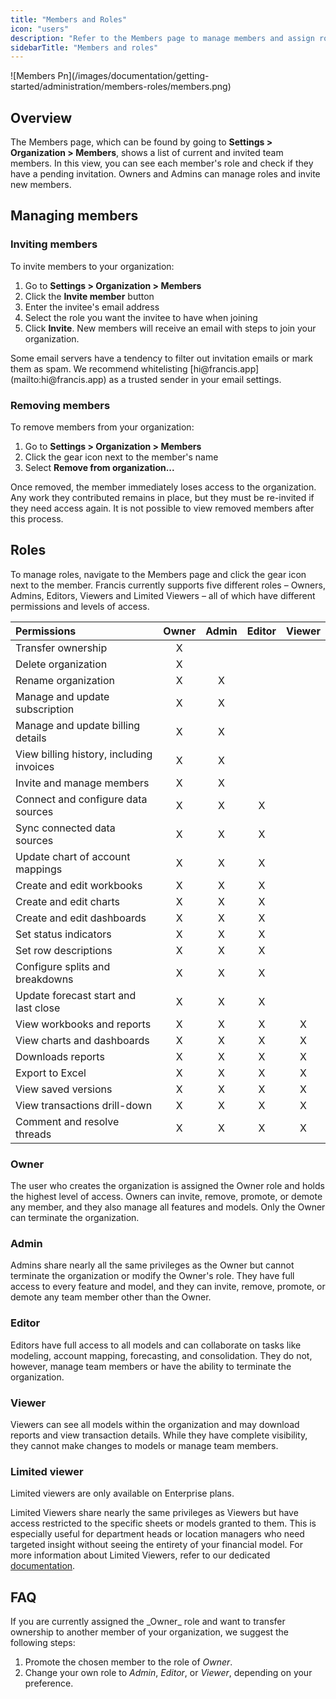 ```yaml
---
title: "Members and Roles"
icon: "users"
description: "Refer to the Members page to manage members and assign roles in your organization."
sidebarTitle: "Members and roles"
---
```


<Frame>
  ![Members Pn](/images/documentation/getting-started/administration/members-roles/members.png)
</Frame>

## Overview

The Members page, which can be found by going to **Settings \> Organization \> Members**, shows a list of current and invited team members. In this view, you can see each member's role and check if they have a pending invitation. Owners and Admins can manage roles and invite new members.

## Managing members

### Inviting members

To invite members to your organization:

1. Go to **Settings \> Organization \> Members**
2. Click the **Invite member** button
3. Enter the invitee's email address
4. Select the role you want the invitee to have when joining
5. Click **Invite**. New members will receive an email with steps to join your organization.

<Info>
  Some email servers have a tendency to filter out invitation emails or mark them as spam. We recommend whitelisting [hi@francis.app](mailto:hi@francis.app) as a trusted sender in your email settings.
</Info>

### Removing members

To remove members from your organization:

1. Go to **Settings \> Organization \> Members**
2. Click the gear icon next to the member's name
3. Select **Remove from organization...**

Once removed, the member immediately loses access to the organization. Any work they contributed remains in place, but they must be re-invited if they need access again. It is not possible to view removed members after this process.

## Roles

To manage roles, navigate to the Members page and click the gear icon next to the member. Francis currently supports five different roles – Owners, Admins, Editors, Viewers and Limited Viewers – all of which have different permissions and levels of access.

| Permissions                              | Owner | Admin | Editor | Viewer |
| :--------------------------------------- | :---: | :---: | :----: | :----: |
| Transfer ownership                       | X     |       |        |        |
| Delete organization                      | X     |       |        |        |
| Rename organization                      | X     | X     |        |        |
| Manage and update subscription           | X     | X     |        |        |
| Manage and update billing details        | X     | X     |        |        |
| View billing history, including invoices | X     | X     |        |        |
| Invite and manage members                | X     | X     |        |        |
| Connect and configure data sources       | X     | X     | X      |        |
| Sync connected data sources              | X     | X     | X      |        |
| Update chart of account mappings         | X     | X     | X      |        |
| Create and edit workbooks                | X     | X     | X      |        |
| Create and edit charts                   | X     | X     | X      |        |
| Create and edit dashboards               | X     | X     | X      |        |
| Set status indicators                    | X     | X     | X      |        |
| Set row descriptions                     | X     | X     | X      |        |
| Configure splits and breakdowns          | X     | X     | X      |        |
| Update forecast start and last close     | X     | X     | X      |        |
| View workbooks and reports               | X     | X     | X      | X      |
| View charts and dashboards               | X     | X     | X      | X      |
| Downloads reports                        | X     | X     | X      | X      |
| Export to Excel                          | X     | X     | X      | X      |
| View saved versions                      | X     | X     | X      | X      |
| View transactions drill-down             | X     | X     | X      | X      |
| Comment and resolve threads              | X     | X     | X      | X      |

### Owner

The user who creates the organization is assigned the Owner role and holds the highest level of access. Owners can invite, remove, promote, or demote any member, and they also manage all features and models. Only the Owner can terminate the organization.

### Admin

Admins share nearly all the same privileges as the Owner but cannot terminate the organization or modify the Owner's role. They have full access to every feature and model, and they can invite, remove, promote, or demote any team member other than the Owner.

### Editor

Editors have full access to all models and can collaborate on tasks like modeling, account mapping, forecasting, and consolidation. They do not, however, manage team members or have the ability to terminate the organization.

### Viewer

Viewers can see all models within the organization and may download reports and view transaction details. While they have complete visibility, they cannot make changes to models or manage team members.

### Limited viewer

<Info>
  Limited viewers are only available on Enterprise plans.
</Info>

Limited Viewers share nearly the same privileges as Viewers but have access restricted to the specific sheets or models granted to them. This is especially useful for department heads or location managers who need targeted insight without seeing the entirety of your financial model. For more information about Limited Viewers, refer to our dedicated [documentation](/documentation/confidentiality/limited-viewers).

## FAQ

<Expandable title="How do I transfer ownership of my organization?">
  If you are currently assigned the _Owner_ role and want to transfer ownership to another member of your organization, we suggest the following steps:

  1. Promote the chosen member to the role of _Owner_.
  2. Change your own role to _Admin_, _Editor_, or _Viewer_, depending on your preference.﻿
</Expandable>